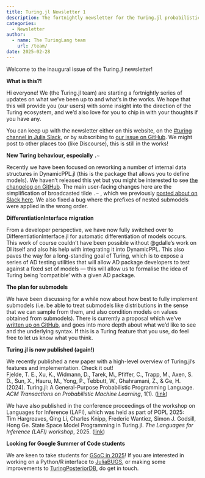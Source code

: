 ```yaml
---
title: Turing.jl Newsletter 1
description: The fortnightly newsletter for the Turing.jl probabilistic programming language
categories:
  - Newsletter
author:
  - name: The TuringLang team
    url: /team/
date: 2025-02-28
---
```


Welcome to the inaugural issue of the Turing.jl newsletter!

**What is this?!**

Hi everyone!
We (the Turing.jl team) are starting a fortnightly series of updates on what we've been up to and what's in the works.
We hope that this will provide you (our users) with some insight into the direction of the Turing ecosystem, and we'd also love for you to chip in with your thoughts if you have any.

You can keep up with the newsletter either on this website, on the [#turing channel in Julia Slack](https://julialang.slack.com/archives/CCYDC34A0), or by subscribing to [our issue on GitHub](https://github.com/TuringLang/Turing.jl/issues/2498).
We might post to other places too (like Discourse), this is still in the works!

**New Turing behaviour, especially `.~`**

Recently we have been focused on reworking a number of internal data structures in DynamicPPL.jl (this is the package that allows you to define models). We haven't released this yet but you might be interested to see [the changelog on GitHub](https://github.com/TuringLang/DynamicPPL.jl/blob/e6a42dd6b410d4ed60d853222c297a391cffe6d1/HISTORY.md).
The main user-facing changes here are the simplification of broadcasted tilde `.~` , which we previously [posted about on Slack here](https://julialang.slack.com/archives/CCYDC34A0/p1738580415136749). We also fixed a bug where the prefixes of nested submodels were applied in the wrong order.

**DifferentiationInterface migration**

From a developer perspective, we have now fully switched over to DifferentiationInterface.jl for automatic differentiation of models occurs. This work of course couldn't have been possible without @gdalle's work on DI itself and also his help with integrating it into DynamicPPL. This also paves the way for a long-standing goal of Turing, which is to expose a series of AD testing utilities that will allow AD package developers to test against a fixed set of models — this will allow us to formalise the idea of Turing being 'compatible' with a given AD package.

**The plan for submodels**

We have been discussing for a while now about how best to fully implement submodels (i.e. be able to treat submodels like distributions in the sense that we can sample from them, and also condition models on values obtained from submodels). There is currently a proposal which we've [written up on GitHub](https://github.com/TuringLang/Turing.jl/issues/2485), and goes into more depth about what we'd like to see and the underlying syntax. If this is a Turing feature that you use, do feel free to let us know what you think.

**Turing.jl is now published (again!)**

We recently published a new paper with a high-level overview of Turing.jl's features and implementation. Check it out!  
Fjelde, T. E., Xu, K., Widmann, D., Tarek, M., Pfiffer, C., Trapp, M., Axen, S. D., Sun, X., Hauru, M., Yong, P., Tebbutt, W., Ghahramani, Z., & Ge, H. (2024). Turing.jl: A General-Purpose Probabilistic Programming Language. _ACM Transactions on Probabilistic Machine Learning_, 1(1). ([link](https://dl.acm.org/doi/10.1145/3711897))

We have also published in the conference proceedings of the workshop on Languages for Inference (LAFI), which was held as part of POPL 2025:  
Tim Hargreaves, Qing Li, Charles Knipp, Frederic Wantiez, Simon J. Godsill, Hong Ge.  State Space Model Programming in Turing.jl.  _The Languages for Inference (LAFI) workshop_, 2025. ([link](https://popl25.sigplan.org/details/lafi-2025/11/State-Space-Model-Programming-in-Turing-jl))

**Looking for Google Summer of Code students**

We are keen to take students for [GSoC in 2025](https://julialang.org/jsoc/gsoc/turing/)! If you are interested in working on a Python/R interface to [JuliaBUGS](https://github.com/TuringLang/JuliaBUGS.jl), or making some improvements to [TuringPosteriorDB](https://github.com/JasonPekos/TuringPosteriorDB.jl), do get in touch.
